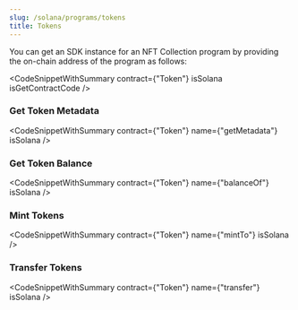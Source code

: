 ```yaml
---
slug: /solana/programs/tokens
title: Tokens
---
```



You can get an SDK instance for an NFT Collection program by providing the on-chain address of the program as follows:

<CodeSnippetWithSummary contract={"Token"} isSolana isGetContractCode />

### Get Token Metadata

<CodeSnippetWithSummary contract={"Token"} name={"getMetadata"} isSolana />

### Get Token Balance

<CodeSnippetWithSummary contract={"Token"} name={"balanceOf"} isSolana />

### Mint Tokens

<CodeSnippetWithSummary contract={"Token"} name={"mintTo"} isSolana />

### Transfer Tokens

<CodeSnippetWithSummary contract={"Token"} name={"transfer"} isSolana />
